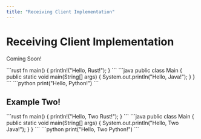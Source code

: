 ```yaml
---
title: "Receiving Client Implementation"
---
```


# Receiving Client Implementation

Coming Soon!

<TabGroup>
  <Tab title="Rust">
    ```rust
    fn main() {
      println!("Hello, Rust!");
    }
    ```
  </Tab>
  <Tab title="Java">
    ```java
    public class Main {
      public static void main(String[] args) {
        System.out.println("Hello, Java!");
      }
    }
    ```
  </Tab>
  <Tab title="Python">
    ```python
    print("Hello, Python!")
    ```
  </Tab>
</TabGroup>

## Example Two!

<TabGroup>
  <Tab title="Rust">
    ```rust
    fn main() {
      println!("Hello, Two Rust!");
    }
    ```
  </Tab>
  <Tab title="Java">
    ```java
    public class Main {
      public static void main(String[] args) {
        System.out.println("Hello, Two Java!");
      }
    }
    ```
  </Tab>
  <Tab title="Python">
    ```python
    print("Hello, Two Python!")
    ```
  </Tab>
</TabGroup>
